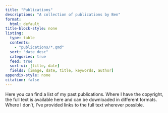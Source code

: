 ```yaml
---
title: "Publications"
descriptions: "A collection of publications by Ben"
format:
  html: default
title-block-style: none
listing:
  type: table
  contents:
    - "publications/*.qmd"
  sort: "date desc"
  categories: true
  feed: true
  sort-ui: [title, date]
  fields: [image, date, title, keywords, author]
appendix-style: none
citation: false
---
```


Here you can find a list of my past publications. Where I have the copyright, the full text is available here and can be downloaded in different formats. Where I don't, I've provided links to the full text wherever possible.